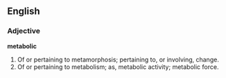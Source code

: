==English==

===Adjective===

'''metabolic'''

#Of or pertaining to metamorphosis; pertaining to, or involving, change.
#Of or pertaining to metabolism; as, metabolic activity; metabolic force.
